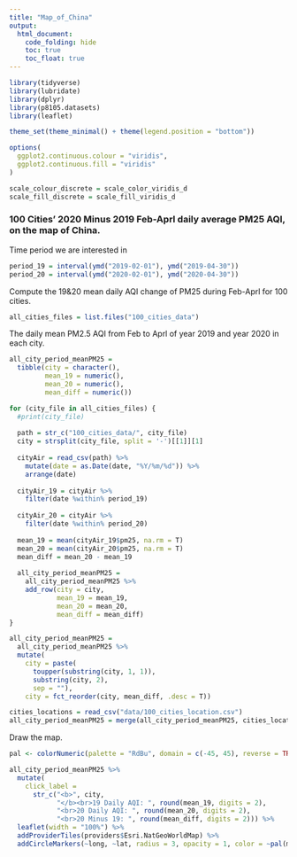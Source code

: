 ```yaml
---
title: "Map_of_China"
output: 
  html_document:
    code_folding: hide
    toc: true
    toc_float: true
---
```


```r
library(tidyverse)
library(lubridate)
library(dplyr)
library(p8105.datasets)
library(leaflet)

theme_set(theme_minimal() + theme(legend.position = "bottom"))

options(
  ggplot2.continuous.colour = "viridis",
  ggplot2.continuous.fill = "viridis"
)

scale_colour_discrete = scale_color_viridis_d
scale_fill_discrete = scale_fill_viridis_d
```



### 100 Cities' 2020 Minus 2019 Feb-Aprl daily average PM25 AQI, on the map of China.

Time period we are interested in
```r
period_19 = interval(ymd("2019-02-01"), ymd("2019-04-30"))
period_20 = interval(ymd("2020-02-01"), ymd("2020-04-30"))
```

Compute the 19&20 mean daily AQI change of PM25 during Feb-Aprl for 100 cities.

```r
all_cities_files = list.files("100_cities_data")
```

The daily mean PM2.5 AQI from Feb to Aprl of year 2019 and year 2020 in each city.
```r
all_city_period_meanPM25 = 
  tibble(city = character(),
         mean_19 = numeric(),
         mean_20 = numeric(),
         mean_diff = numeric())
```

```r
for (city_file in all_cities_files) {
  #print(city_file)
  
  path = str_c("100_cities_data/", city_file)
  city = strsplit(city_file, split = '-')[[1]][1]
  
  cityAir = read_csv(path) %>% 
    mutate(date = as.Date(date, "%Y/%m/%d")) %>%
    arrange(date)
  
  cityAir_19 = cityAir %>% 
    filter(date %within% period_19) 
  
  cityAir_20 = cityAir %>% 
    filter(date %within% period_20)
  
  mean_19 = mean(cityAir_19$pm25, na.rm = T)
  mean_20 = mean(cityAir_20$pm25, na.rm = T)
  mean_diff = mean_20 - mean_19
  
  all_city_period_meanPM25 = 
    all_city_period_meanPM25 %>% 
    add_row(city = city, 
            mean_19 = mean_19, 
            mean_20 = mean_20, 
            mean_diff = mean_diff)
}

```


```r
all_city_period_meanPM25 = 
  all_city_period_meanPM25 %>% 
  mutate(
    city = paste(
      toupper(substring(city, 1, 1)), 
      substring(city, 2), 
      sep = ""),
    city = fct_reorder(city, mean_diff, .desc = T))
```


```r
cities_locations = read_csv("data/100_cities_location.csv")
all_city_period_meanPM25 = merge(all_city_period_meanPM25, cities_locations)
```

Draw the map.
```r
pal <- colorNumeric(palette = "RdBu", domain = c(-45, 45), reverse = TRUE)

all_city_period_meanPM25 %>% 
  mutate(
    click_label = 
      str_c("<b>", city, 
            "</b><br>19 Daily AQI: ", round(mean_19, digits = 2), 
            "<br>20 Daily AQI: ", round(mean_20, digits = 2),
            "<br>20 Minus 19: ", round(mean_diff, digits = 2))) %>% 
  leaflet(width = "100%") %>% 
  addProviderTiles(providers$Esri.NatGeoWorldMap) %>% 
  addCircleMarkers(~long, ~lat, radius = 3, opacity = 1, color = ~pal(mean_diff), popup = ~click_label)
```







